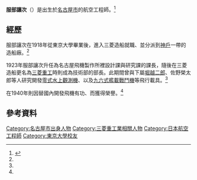 {{Infobox Engineer
|image                = Joji Hattori 1940.gif
|image_size           = 80
|caption              = 刊於1940年10月20日大阪每日新聞的服部讓次
|name                 = 服部 讓次
|nationality          = {{JPN}}
|birth_date           = 
|birth_place          = [[愛知縣|愛知縣]][[名古屋市|名古屋市]]
|death_date           = 
|death_place          = 
|education            = [[東京大學|東京大學]]工學部
|discipline           = [[航空工程|航空工程]]
|practice_name        = [[三菱重工業|三菱重工業]]
}}
{{Japanese
|japanese=服部 譲次
|kana=はっとり じょうじ
|romaji=Hattori Jōji
}}
'''服部讓次'''（{{lang-ja|服部譲次}}）是出生於[[名古屋市|名古屋市]]的航空工程師。<ref name="osakaMainichi">{{cite news |title={{lang|ja|研鑽に譽れあり――空の技術者五人――ニッポン記念長尾奬勵金受賞者}} |publisher=大阪毎日新聞 |date=1940年10月20日 |accessdate=2013年8月16日}}</ref>

== 經歷 ==
服部讓次在1918年從東京大學畢業後，進入三菱造船就職、並分派到[[神戶|神戶]]一帶的造船廠。<ref name="osakaMainichi"/>

1923年服部讓次升任為名古屋飛機製作所裡設計課與研究課的課長，隨後在三菱造船更名為[[三菱重工|三菱重工]]時則成為技術部的部長。此期間曾與下屬[[堀越二郎|堀越二郎]]、佐野榮太郎等人研究開發[[零式水上觀測機|零式水上觀測機]]、以及[[九六式艦載戰鬥機|九六式艦載戰鬥機]]等飛行載具。<ref name="osakaMainichi"/>

在1940年則因替國內開發飛機有功、而獲得{{nihongo|日本紀念長尾航空技術獎勵金|ニッポン記念長尾航空技術奨励金}}榮譽。<ref name="osakaMainichi"/>

== 參考資料 ==
{{reflist}}

{{DEFAULTSORT:Hattori Jōji}}
[[Category:名古屋市出身人物|Category:名古屋市出身人物]]
[[Category:三菱重工業相關人物|Category:三菱重工業相關人物]]
[[Category:日本航空工程師|Category:日本航空工程師]]
[[Category:東京大學校友|Category:東京大學校友]]